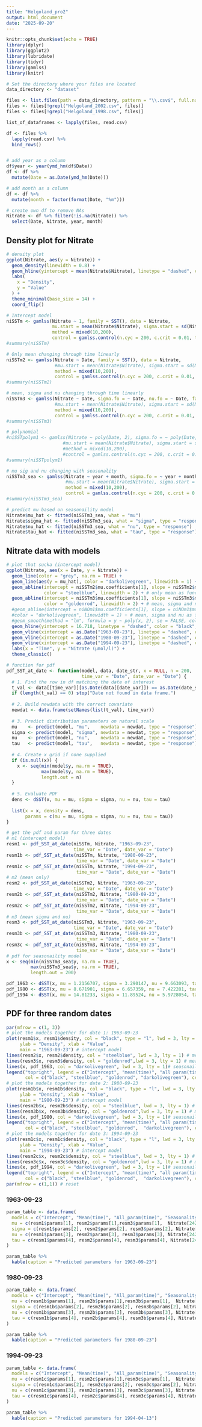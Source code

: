 ```yaml
---
title: "Helgoland_pro2"
output: html_document
date: "2025-09-20"
---
```


```r
knitr::opts_chunk$set(echo = TRUE)
library(dplyr)
library(ggplot2)
library(lubridate)
library(tidyr)
library(gamlss)
library(knitr)

# Set the directory where your files are located
data_directory <- "dataset"

files <- list.files(path = data_directory, pattern = "\\.csv$", full.names = TRUE)
files <- files[!grepl("Helgoland_2002.csv", files)]
files <- files[!grepl("Helgoland_1998.csv", files)]

list_of_dataframes <- lapply(files, read.csv)

df <- files %>%
  lapply(read.csv) %>%
  bind_rows()


# add year as a column
df$year <- year(ymd_hm(df$Date))
df <- df %>%
  mutate(Date = as.Date(ymd_hm(Date)))

# add month as a column 
df <- df %>% 
  mutate(month = factor(format(Date, "%m")))

# create own df to remove NAs 
Nitrate <- df %>% filter(!is.na(Nitrate)) %>% 
  select(Date, Nitrate, year, month)
```

## Density plot for Nitrate

```r
# density plot 
ggplot(Nitrate, aes(y = Nitrate)) +
  geom_density(linewidth = 0.8) +
  geom_hline(yintercept = mean(Nitrate$Nitrate), linetype = "dashed", color = "azure4") +
  labs(
    x = "Density",
    y = "Value"
  ) +
  theme_minimal(base_size = 14) +
  coord_flip()

```

```r
# Intercept model 
niSSTm <- gamlss(Nitrate ~ 1, family = SST(), data = Nitrate,
                 mu.start = mean(Nitrate$Nitrate), sigma.start = sd(Nitrate$Nitrate),
                 method = mixed(10,200),
                 control = gamlss.control(n.cyc = 200, c.crit = 0.01, trace = FALSE))
#summary(niSSTm)

# Only mean changing through time linearly 
niSSTm2 <- gamlss(Nitrate ~ Date, family = SST(), data = Nitrate,
                  #mu.start = mean(Nitrate$Nitrate), sigma.start = sd(Nitrate$Nitrate),
                  method = mixed(10,200),
                  control = gamlss.control(n.cyc = 200, c.crit = 0.01, trace = FALSE))
#summary(niSSTm2)

# mean, sigma and nu changing through time linearly 
niSSTm3 <- gamlss(Nitrate ~ Date, sigma.fo = ~ Date, nu.fo = ~ Date, family = SST(), data = Nitrate,
                  #mu.start = mean(Nitrate$Nitrate), sigma.start = sd(Nitrate$Nitrate),
                  method = mixed(10,200),
                  control = gamlss.control(n.cyc = 200, c.crit = 0.01, trace = FALSE))
#summary(niSSTm3)

# polynomial
#niSSTpolym1 <- gamlss(Nitrate ~ poly(Date, 2), sigma.fo = ~ poly(Date, 2), nu.fo = ~ poly(Date, 2), family = SST(), data = Nitrate,
                     #mu.start = mean(Nitrate$Nitrate), sigma.start = sd(Nitrate$Nitrate),
                     #method = mixed(10,200),
                     #control = gamlss.control(n.cyc = 200, c.crit = 0.01, trace = FALSE))
#summary(niSSTpolym1)

# mu sig and nu changing with seasonality
niSSTm3_sea <- gamlss(Nitrate ~ year + month, sigma.fo = ~ year + month, nu.fo = ~ year + month, family = SST(), data = Nitrate,
                      #mu.start = mean(Nitrate$Nitrate), sigma.start = sd(Nitrate$Nitrate),
                      method = mixed(10,200),
                      control = gamlss.control(n.cyc = 200, c.crit = 0.01, trace = FALSE))
#summary(niSSTm3_sea)
```

```r
# predict mu based on seasonaility model
Nitrate$mu_hat <- fitted(niSSTm3_sea, what = "mu")
Nitrate$sigma_hat <- fitted(niSSTm3_sea, what = "sigma", type = "response")
Nitrate$nu_hat <- fitted(niSSTm3_sea, what = "nu", type = "response")
Nitrate$tau_hat <- fitted(niSSTm3_sea, what = "tau", type = "response")
```

## Nitrate data with models

```r
# plot that sucka (intercept model)
ggplot(Nitrate, aes(x = Date, y = Nitrate)) +
  geom_line(color = "grey", na.rm = TRUE) +
  geom_line(aes(y = mu_hat), color = "darkolivegreen", linewidth = 1) +
  geom_abline(intercept = niSSTm2$mu.coefficients[1], slope = niSSTm2$mu.coefficients[2], 
              color = "steelblue", linewidth = 2) + # only mean as function of time 
  geom_abline(intercept = niSSTm3$mu.coefficients[1], slope = niSSTm3$mu.coefficients[2], 
              color = "goldenrod", linewidth = 2) + # mean, sigma and nu as function of time
  #geom_abline(intercept = niNOm1$mu.coefficients[1], slope = niNOm1$mu.coefficients[2], 
  #color = "darkolivegreen", linewidth = 1) + # mean, sigma and nu as function of time
  #geom_smooth(method = "lm", formula = y ~ poly(x, 2), se = FALSE, color = "salmon") +
  geom_hline(yintercept = 16.718, linetype = "dashed", color = "black", linewidth = 1) + # intercept mean
  geom_vline(xintercept = as.Date("1963-09-23"), linetype = "dashed", color = "darkred") + 
  geom_vline(xintercept = as.Date("1980-09-23"), linetype = "dashed", color = "darkred") + 
  geom_vline(xintercept = as.Date("1994-09-23"), linetype = "dashed", color = "darkred") +
  labs(x = "Time", y = "Nitrate (µmol/l)") +
  theme_classic()
```

```r
# function for pdf 
pdf_SST_at_date <- function(model, data, date_str, x = NULL, n = 200,
                            time_var = "Date", date_var = "Date") {
  # 1. Find the row in df matching the date of interest
  t_val <- data[[time_var]][as.Date(data[[date_var]]) == as.Date(date_str)]
  if (length(t_val) == 0) stop("Date not found in data frame.")
  
  # 2. Build newdata with the correct covariate
  newdat <- data.frame(setNames(list(t_val), time_var))
  
  # 3. Predict distribution parameters on natural scale
  mu    <- predict(model, "mu",    newdata = newdat, type = "response")
  sigma <- predict(model, "sigma", newdata = newdat, type = "response")
  nu    <- predict(model, "nu",    newdata = newdat, type = "response")
  tau   <- predict(model, "tau",   newdata = newdat, type = "response")
  
  # 4. Create x grid if none supplied
  if (is.null(x)) {
    x <- seq(min(model$y, na.rm = TRUE),
             max(model$y, na.rm = TRUE),
             length.out = n)
  }
  
  # 5. Evaluate PDF
  dens <- dSST(x, mu = mu, sigma = sigma, nu = nu, tau = tau)
  
  list(x = x, density = dens,
       params = c(mu = mu, sigma = sigma, nu = nu, tau = tau))
}

# get the pdf and param for three dates
# m1 (intercept model)
resm1 <- pdf_SST_at_date(niSSTm, Nitrate, "1963-09-23",
                         time_var = "Date", date_var = "Date")
resm1b <- pdf_SST_at_date(niSSTm, Nitrate, "1980-09-23",
                          time_var = "Date", date_var = "Date")
resm1c <- pdf_SST_at_date(niSSTm, Nitrate, "1994-09-23",
                          time_var = "Date", date_var = "Date")
# m2 (mean only)
resm2 <- pdf_SST_at_date(niSSTm2, Nitrate, "1963-09-23",
                         time_var = "Date", date_var = "Date")
resm2b <- pdf_SST_at_date(niSSTm2, Nitrate, "1980-09-23",
                          time_var = "Date", date_var = "Date")
resm2c <- pdf_SST_at_date(niSSTm2, Nitrate, "1994-09-23",
                          time_var = "Date", date_var = "Date")
# m3 (mean sigma and nu)
resm3 <- pdf_SST_at_date(niSSTm3, Nitrate, "1963-09-23",
                         time_var = "Date", date_var = "Date")
resm3b <- pdf_SST_at_date(niSSTm3, Nitrate, "1980-09-23",
                          time_var = "Date", date_var = "Date")
resm3c <- pdf_SST_at_date(niSSTm3, Nitrate, "1994-09-23",
                          time_var = "Date", date_var = "Date")
# pdf for seasonaility model
x <- seq(min(niSSTm3_sea$y, na.rm = TRUE),
         max(niSSTm3_sea$y, na.rm = TRUE),
         length.out = 200)

pdf_1963 <- dSST(x, mu = 1.2156707, sigma = 3.290147, nu = 9.663093, tau = 6.874041)
pdf_1980 <- dSST(x, mu = 8.671901, sigma = 6.657359, nu = 7.422281, tau = 6.874041)
pdf_1994 <- dSST(x, mu = 14.81233, sigma = 11.89524, nu = 5.9728054, tau = 6.874041)

```

## PDF for three random dates

```r
par(mfrow = c(1, 3)) 
# plot the models together for date 1: 1963-09-23
plot(resm1$x, resm1$density, col = "black", type = "l", lwd = 3, lty = 2, ylim=c(0,0.15),
     ylab = "Density", xlab = "Value",
     main = "1963-09-23") # intercept model
lines(resm2$x, resm2$density, col = "steelblue", lwd = 3, lty = 1) # mean only model
lines(resm3$x, resm3$density, col = "goldenrod",lwd = 3, lty = 1) # mean sigma and nu 
lines(x, pdf_1963, col = "darkolivegreen", lwd = 3, lty = 1)# seasonaility model
legend("topright", legend = c("Intercept", "mean(time)", "all param(time)", "seasonality"),
       col = c("black", "steelblue", "goldenrod", "darkolivegreen"), cex = 0.8, lty = c(2,1,1,1), bty = "n")
# plot the models together for date 2: 1980-09-23
plot(resm1b$x, resm1b$density, col = "black", type = "l", lwd = 3, lty = 2, ylim=c(0,0.15),
     ylab = "Density", xlab = "Value",
     main = "1980-09-23") # intercept model
lines(resm2b$x, resm2b$density, col = "steelblue", lwd = 3, lty = 1) # mean only model
lines(resm3b$x, resm3b$density, col = "goldenrod",lwd = 3, lty = 1) # mean sigma an nu 
lines(x, pdf_1980, col = "darkolivegreen", lwd = 3, lty = 1)# seasonaility model
legend("topright", legend = c("Intercept", "mean(time)", "all param(time)", "seasonality"),
       col = c("black", "steelblue", "goldenrod",  "darkolivegreen"), cex = 0.8, lty = c(2,1,1,1), bty = "n")
# plot the models together for date 3: 1994-09-23
plot(resm1c$x, resm1c$density, col = "black", type = "l", lwd = 3, lty =2, ylim=c(0,0.15),
     ylab = "Density", xlab = "Value",
     main = "1994-09-23") # intercept model
lines(resm2c$x, resm2c$density, col = "steelblue", lwd = 3, lty = 1) # mean only model
lines(resm3c$x, resm3c$density, col = "goldenrod",lwd = 3, lty = 1) # mean sigma and nu 
lines(x, pdf_1994, col = "darkolivegreen", lwd = 3, lty = 1)# seasonaility model
legend("topright", legend = c("Intercept", "mean(time)", "all param(time)", "seasonality"),
       col = c("black", "steelblue", "goldenrod",  "darkolivegreen"), cex = 0.8, lty = c(2,1,1,1), bty = "n")
par(mfrow = c(1,1)) # reset
```

### 1963-09-23
```r
param_table <- data.frame(
  models = c("Intercept", "Mean(time)", "All_param(time)", "Seasonality"),
  mu = c(resm1$params[1], resm2$params[1],resm3$params[1],  Nitrate[242,5]),
  sigma = c(resm1$params[2], resm2$params[2], resm3$params[2], Nitrate[242,6]),
  nu = c(resm1$params[3], resm2$params[3], resm3$params[3], Nitrate[242,7]),
  tau = c(resm1$params[4], resm2$params[4], resm3$params[4], Nitrate[242,8])
)

param_table %>%
  kable(caption = "Predicted parameters for 1963-09-23")
```

### 1980-09-23
```r
param_table <- data.frame(
  models = c("Intercept", "Mean(time)", "All_param(time)", "Seasonality"),
  mu = c(resm1b$params[1], resm2b$params[1],resm3b$params[1],  Nitrate[3025,5]),
  sigma = c(resm1b$params[2], resm2b$params[2], resm3b$params[2], Nitrate[3025,6]),
  nu = c(resm1b$params[3], resm2b$params[3], resm3b$params[3], Nitrate[3025,7]),
  tau = c(resm1b$params[4], resm2b$params[4], resm3b$params[4], Nitrate[3025,8])
)

param_table %>%
  kable(caption = "Predicted parameters for 1980-09-23")
```

### 1994-09-23
```r
param_table <- data.frame(
  models = c("Intercept", "Mean(time)", "All_param(time)", "Seasonality"),
  mu = c(resm1c$params[1], resm2c$params[1],resm3c$params[1],  Nitrate[6435,5]),
  sigma = c(resm1c$params[2], resm2c$params[2], resm3c$params[2], Nitrate[6435,6]),
  nu = c(resm1c$params[3], resm2c$params[3], resm3c$params[3], Nitrate[6435,7]),
  tau = c(resm1c$params[4], resm2c$params[4], resm3c$params[4], Nitrate[6435,8])
)

param_table %>%
  kable(caption = "Predicted parameters for 1994-04-13")
```


